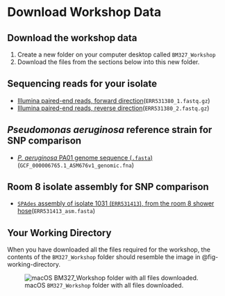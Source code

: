 # Download Workshop Data {#sec-download-data}

::: { .callout-tip }
## Download the workshop data

1. Create a new folder on your computer desktop called `BM327_Workshop`
2. Download the files from the sections below into this new folder.
:::

## Sequencing reads for your isolate

- [Illumina paired-end reads, forward direction](assets/workshop_downloads/ERR531380_1.fastq.gz)(`ERR531380_1.fastq.gz`)
- [Illumina paired-end reads, reverse direction](assets/workshop_downloads/ERR531380_2.fastq.gz)(`ERR531380_2.fastq.gz`)

## _Pseudomonas aeruginosa_ reference strain for SNP comparison

- [_P. aeruginosa_ PA01 genome sequence (`.fasta`)](assets/workshop_downloads/GCF_000006765.1_ASM676v1_genomic.fna)(`GCF_000006765.1_ASM676v1_genomic.fna`)

## Room 8 isolate assembly for SNP comparison

- [`SPAdes` assembly of isolate 1031 (`ERR531413`), from the room 8 shower hose](assets/workshop_downloads/ERR531413_asm.fasta)(`ERR531413_asm.fasta`)

::: { .callout-note }
## Your Working Directory

When you have downloaded all the files required for the workshop, the contents of the `BM327_Workshop` folder should resemble the image in @fig-working-directory.

![macOS `BM327_Workshop` folder with all files downloaded.](assets/images/working_directory.png){#fig-working-directory fig-alt="macOS folder called BM327_Workshop, containing the downloaded files required for this workshop."}
:::